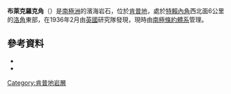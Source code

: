 {{multiple issues|
{{expand|time=2016-12-07T05:05:54+00:00}}
{{refimprove|time=2016-12-07T05:05:54+00:00}}
{{update|time=2016-12-07T05:05:54+00:00}}
}}
{{Coord|67|15|S|58|59|E|source:GNIS|display=title}}

'''布萊克羅克角'''（{{lang-en|Blackrock Head}}）是[[南極洲|南極洲]]的濱海岩石，位於[[肯普地|肯普地]]，處於[[特賴內角|特賴內角]]西北面6公里的[[洛角|洛角]]東部，在1936年2月由[[英國|英國]]研究隊發現，現時由[[南極條約體系|南極條約體系]]管理。

==參考資料==
*{{cite gnis | type = antarid | id = 1473| name = Blackrock Head | accessdate = 2011-07-21}}
*{{usgs-gazetteer|id=1473}}

{{DEFAULTSORT:Blackrock Head}}
[[Category:肯普地岩層|Category:肯普地岩層]]


{{KempLand-geo-stub}}
